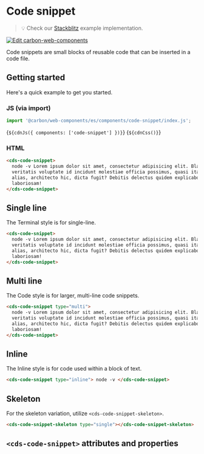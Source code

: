 
<Meta of={CodeSnippetStories} />

# Code snippet

> 💡 Check our
> [Stackblitz](https://stackblitz.com/github/carbon-design-system/carbon/tree/main/packages/web-components/examples/components/code-snippet)
> example implementation.

[![Edit carbon-web-components](https://developer.stackblitz.com/img/open_in_stackblitz.svg)](https://stackblitz.com/github/carbon-design-system/carbon-for-ibm-dotcom/tree/main/packages/carbon-web-components/examples/stackblitz/basic/components/code-snippet)

Code snippets are small blocks of reusable code that can be inserted in a code
file.

## Getting started

Here's a quick example to get you started.

### JS (via import)

```javascript
import '@carbon/web-components/es/components/code-snippet/index.js';
```

<Markdown>{`${cdnJs({ components: ['code-snippet'] })}`}</Markdown>
<Markdown>{`${cdnCss()}`}</Markdown>

### HTML

```html
<cds-code-snippet>
  node -v Lorem ipsum dolor sit amet, consectetur adipisicing elit. Blanditiis,
  veritatis voluptate id incidunt molestiae officia possimus, quasi itaque
  alias, architecto hic, dicta fugit? Debitis delectus quidem explicabo vitae
  laboriosam!
</cds-code-snippet>
```

## Single line

The Terminal style is for single-line.

```html
<cds-code-snippet>
  node -v Lorem ipsum dolor sit amet, consectetur adipisicing elit. Blanditiis,
  veritatis voluptate id incidunt molestiae officia possimus, quasi itaque
  alias, architecto hic, dicta fugit? Debitis delectus quidem explicabo vitae
  laboriosam!
</cds-code-snippet>
```

## Multi line

The Code style is for larger, multi-line code snippets.

```html
<cds-code-snippet type="multi">
  node -v Lorem ipsum dolor sit amet, consectetur adipisicing elit. Blanditiis,
  veritatis voluptate id incidunt molestiae officia possimus, quasi itaque
  alias, architecto hic, dicta fugit? Debitis delectus quidem explicabo vitae
  laboriosam!
</cds-code-snippet>
```

## Inline

The Inline style is for code used within a block of text.

```html
<cds-code-snippet type="inline"> node -v </cds-code-snippet>
```

## Skeleton

For the skeleton variation, utilize `<cds-code-snippet-skeleton>`.

```html
<cds-code-snippet-skeleton type="single"></cds-code-snippet-skeleton>
```

## `<cds-code-snippet>` attributes and properties

<ArgTypes of="cds-code-snippet" />
